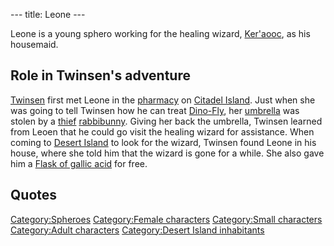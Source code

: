 ---
title: Leone
---

{{Character|
Name=Leone|
Image=BBLEONE.jpg |
Race=[[Sphero]]|
Gender=Female|
Size=Small|
Age=Adult}}

Leone is a young sphero working for the healing wizard, [[Ker'aooc]], as his housemaid.

==Role in Twinsen's adventure==
[[Twinsen]] first met Leone in the [[pharmacy]] on [[Citadel Island]]. Just when she was going to tell Twinsen how he can treat [[Dino-Fly]], her [[umbrella]] was stolen by a [[Umbrella thief|thief]] [[rabbibunny]]. Giving her back the umbrella, Twinsen learned from Leoen that he could go visit the healing wizard for assistance. When coming to [[Desert Island]] to look for the wizard, Twinsen found Leone in his house, where she told him that the wizard is gone for a while. She also gave him a [[Flask of gallic acid]] for free.

==Quotes==
{{Quote|
Quote=Here's the deal. I will tell you how to treat your Dino-Fly, if you would bring back my umbrella. Use your smarts but remember that, in life, haste makes waste...|
Character=Leone}}
{{Quote|
Quote=Ah you are so kind. Go see Ker'aooc the healer on my behalf on Desert Island. I work for him and, believe me, he knows tricks that would cure anything, even a Dino-Fly...|
Character=Leone}}
{{Quote|
Quote=I'm sorry that the healer Ker'aooc is away. When he'll be back is anyone's guess. If it's an emergency, try the School of Magic.|
Character=Leone}}
{{Quote|
Quote=Only the wizards and the initiated know her whereabouts. All I know is that she went into hiding somewhere on the island.|
Character=Leone}}
{{Quote|
Quote=You can borrow this vial, I don't think Master Ker'aooc has much use for it.|
Character=Leone}}
{{Quote|
Quote=I am a little worried, you know. Since he left, Wizard Ker'aooc has not sent any sign of life. I don't like what's going on, this is not his habit.|
Character=Leone}}
{{Quote|
Quote=All I know is that the wizard Ker'aooc has gone on a trip with some of his colleagues. It's the Esmers who invited him!!|
Character=Leone}}

[[Category:Spheroes]]
[[Category:Female characters]]
[[Category:Small characters]]
[[Category:Adult characters]]
[[Category:Desert Island inhabitants]]